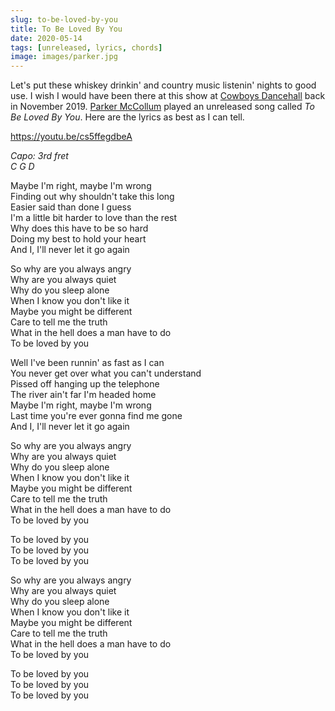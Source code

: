 ```yaml
---
slug: to-be-loved-by-you
title: To Be Loved By You
date: 2020-05-14
tags: [unreleased, lyrics, chords]
image: images/parker.jpg
---
```


Let's put these whiskey drinkin' and country music listenin' nights to good use. I wish I would have been there at this show at [Cowboys Dancehall][cowboys] back in November 2019. [Parker McCollum][parker] played an unreleased song called _To Be Loved By You_. Here are the lyrics as best as I can tell.

https://youtu.be/cs5ffegdbeA

_Capo: 3rd fret_  
_C G D_

Maybe I'm right, maybe I'm wrong  
Finding out why shouldn't take this long  
Easier said than done I guess  
I'm a little bit harder to love than the rest  
Why does this have to be so hard  
Doing my best to hold your heart  
And I, I'll never let it go again

So why are you always angry  
Why are you always quiet  
Why do you sleep alone  
When I know you don't like it  
Maybe you might be different  
Care to tell me the truth  
What in the hell does a man have to do  
To be loved by you

Well I've been runnin' as fast as I can  
You never get over what you can't understand  
Pissed off hanging up the telephone  
The river ain't far I'm headed home  
Maybe I'm right, maybe I'm wrong  
Last time you're ever gonna find me gone  
And I, I'll never let it go again

So why are you always angry  
Why are you always quiet  
Why do you sleep alone  
When I know you don't like it  
Maybe you might be different  
Care to tell me the truth  
What in the hell does a man have to do  
To be loved by you

To be loved by you  
To be loved by you  
To be loved by you

So why are you always angry  
Why are you always quiet  
Why do you sleep alone  
When I know you don't like it  
Maybe you might be different  
Care to tell me the truth  
What in the hell does a man have to do  
To be loved by you

To be loved by you  
To be loved by you  
To be loved by you

[cowboys]: https://facebook.com/CowboysDancehallSanAntonio
[parker]: https://parkermccollum.com

